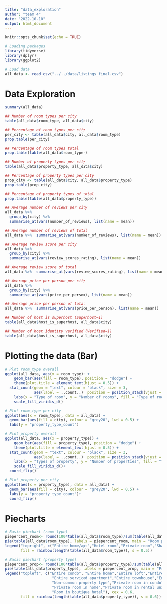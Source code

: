 ---
title: "data_exploration"
author: "team 4"
date: "2022-10-10"
output: html_document
---

```{r setup, include=FALSE}
knitr::opts_chunk$set(echo = TRUE) 
```

```{r, include=FALSE}
# Loading packages
library(tidyverse)
library(dplyr)
library(ggplot2)
```

```{r, echo=FALSE}
# Load data
all_data <- read_csv("../../data/listings_final.csv")
```


# Data Exploration

```{r all_data}
summary(all_data)
```

```{r}
## Number of room types per city
table(all_data$room_type, all_data$city)
```

```{r}
## Percentage of room types per city
per_city <- table(all_data$city, all_data$room_type)
prop.table(per_city)
```

```{r}
## Percentage of room types total
prop.table(table(all_data$room_type))
```

```{r}
## Number of property types per city
table(all_data$property_type, all_data$city)
```

```{r}
## Percentage of property types per city
prop_city <- table(all_data$city, all_data$property_type)
prop.table(prop_city)
```

```{r}
## Percentage of property types of total
prop.table(table(all_data$property_type))
```

```{r}
## Average number of reviews per city
all_data %>%
  group_by(city) %>%
  summarise_at(vars(number_of_reviews), list(name = mean))
```

```{r}
## Average number of reviews of total
all_data %>%  summarise_at(vars(number_of_reviews), list(name = mean))
```

```{r}
## Average review score per city
all_data %>%
  group_by(city) %>%
  summarise_at(vars(review_scores_rating), list(name = mean))
```

```{r}
## Average review score of total
all_data %>%  summarise_at(vars(review_scores_rating), list(name = mean))
```

```{r}
## Average price per person per city
all_data %>%
  group_by(city) %>%
  summarise_at(vars(price_per_person), list(name = mean))
```

```{r}
## Average price per person of total
all_data %>%  summarise_at(vars(price_per_person), list(name = mean))
```

```{r}
## Number of host is superhost (Superhost=1)
table(all_data$host_is_superhost, all_data$city)
```

```{r}
## Number of host identity verified (Verified=1)
table(all_data$host_is_superhost, all_data$city)
```

# Plotting the data (Bar)

```{r}
# Plot room_type overall
ggplot(all_data, aes(x = room_type)) +
    geom_bar(aes(fill = room_type), position = "dodge") +
    theme(plot.title = element_text(hjust = 0.5)) +
  stat_count(geom = "text", colour = "black", size = 3,
             aes(label = ..count..), position = position_stack(vjust = 0.5)) +
    labs(x = "Type of room", y = "Number of rooms", fill = "Type of room") +
    scale_fill_viridis_d()
```

```{r}
# Plot room_type per city
ggplot(aes(x = room_type), data = all_data) +
  geom_bar(aes(fill = city), colour = "grey20", lwd = 0.5) +
  labs(y = "property_type_count")
```

```{r}
# Plot property overall
ggplot(all_data, aes(x = property_type)) +
    geom_bar(aes(fill = property_type), position = "dodge") +
    theme(plot.title = element_text(hjust = 0.5)) +
  stat_count(geom = "text", colour = "black", size = 3,
             aes(label = ..count..), position = position_stack(vjust = 1)) +
    labs(x = "Types of property", y = "Number of properties", fill = "Types of property") +
    scale_fill_viridis_d()+
  coord_flip()
```

```{r}
# Plot property per city
ggplot(aes(x = property_type), data = all_data) +
  geom_bar(aes(fill = city), colour = "grey20", lwd = 0.5) +
  labs(y = "property_type_count")+
  coord_flip()
```


# Piecharts

```{r}
# Basic piechart (room type)
piepercent_room<- round(100*table(all_data$room_type)/sum(table(all_data$room_type)), 1)
pie(table(all_data$room_type), labels = piepercent_room, main = "Room pie chart", col = rainbow(length(table(all_data$room_type)), s = 0.5))
legend("topright", c("Entire home/apt","Hotel room","Private room","Shared room"), cex = 0.8,
       fill = rainbow(length(table(all_data$room_type)), s = 0.5))
```

```{r}
# Basic piechart (property type)
piepercent_prop<- round(100*table(all_data$property_type)/sum(table(all_data$property_type)), 1)
pie(table(all_data$property_type), labels = piepercent_prop, main = "Property pie chart", col = rainbow(length(table(all_data$property_type)), s = 0.6))
legend("topleft", c("Entire condo", "Entire home","Entire loft","Entire rental unit",
                     "Entire serviced apartment","Entire townhouse","Entire villa",
                     "Non-common property type","Private room in condo",
                     "Private room in home","Private room in rental unit",
                     "Room in boutique hotel"), cex = 0.6,
       fill = rainbow(length(table(all_data$property_type)), s = 0.6))
```


